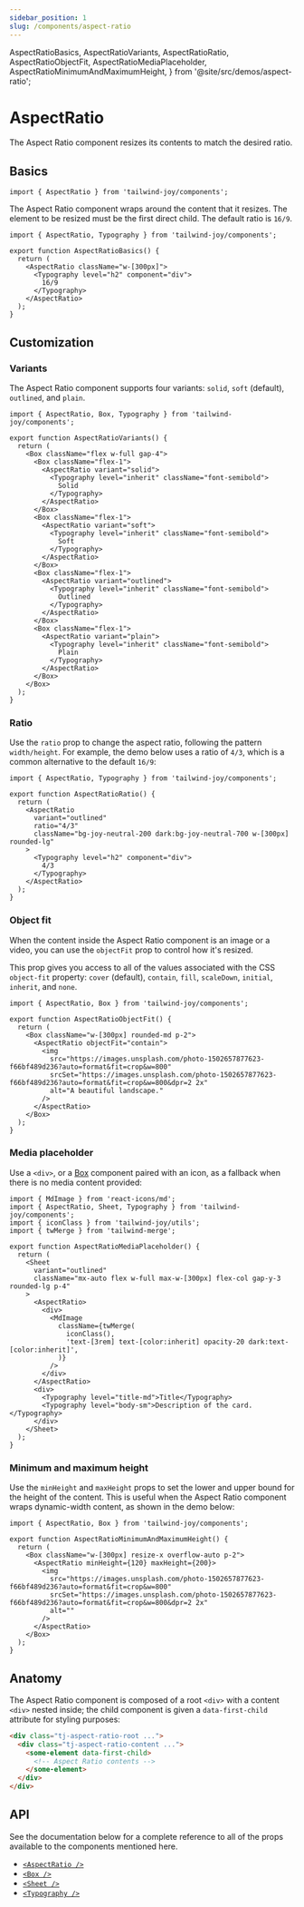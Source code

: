 ```yaml
---
sidebar_position: 1
slug: /components/aspect-ratio
---
```


  AspectRatioBasics,
  AspectRatioVariants,
  AspectRatioRatio,
  AspectRatioObjectFit,
  AspectRatioMediaPlaceholder,
  AspectRatioMinimumAndMaximumHeight,
} from '@site/src/demos/aspect-ratio';

# AspectRatio

<AvailableFrom version="0.5.0" />

The Aspect Ratio component resizes its contents to match the desired ratio.

## Basics

```tsx
import { AspectRatio } from 'tailwind-joy/components';
```

The Aspect Ratio component wraps around the content that it resizes.
The element to be resized must be the first direct child.
The default ratio is `16/9`.

<AspectRatioBasics />

```tsx
import { AspectRatio, Typography } from 'tailwind-joy/components';

export function AspectRatioBasics() {
  return (
    <AspectRatio className="w-[300px]">
      <Typography level="h2" component="div">
        16/9
      </Typography>
    </AspectRatio>
  );
}
```

## Customization

### Variants

The Aspect Ratio component supports four variants: `solid`, `soft` (default), `outlined`, and `plain`.

<AspectRatioVariants />

```tsx
import { AspectRatio, Box, Typography } from 'tailwind-joy/components';

export function AspectRatioVariants() {
  return (
    <Box className="flex w-full gap-4">
      <Box className="flex-1">
        <AspectRatio variant="solid">
          <Typography level="inherit" className="font-semibold">
            Solid
          </Typography>
        </AspectRatio>
      </Box>
      <Box className="flex-1">
        <AspectRatio variant="soft">
          <Typography level="inherit" className="font-semibold">
            Soft
          </Typography>
        </AspectRatio>
      </Box>
      <Box className="flex-1">
        <AspectRatio variant="outlined">
          <Typography level="inherit" className="font-semibold">
            Outlined
          </Typography>
        </AspectRatio>
      </Box>
      <Box className="flex-1">
        <AspectRatio variant="plain">
          <Typography level="inherit" className="font-semibold">
            Plain
          </Typography>
        </AspectRatio>
      </Box>
    </Box>
  );
}
```

### Ratio

Use the `ratio` prop to change the aspect ratio, following the pattern `width/height`.
For example, the demo below uses a ratio of `4/3`, which is a common alternative to the default `16/9`:

<AspectRatioRatio />

```tsx
import { AspectRatio, Typography } from 'tailwind-joy/components';

export function AspectRatioRatio() {
  return (
    <AspectRatio
      variant="outlined"
      ratio="4/3"
      className="bg-joy-neutral-200 dark:bg-joy-neutral-700 w-[300px] rounded-lg"
    >
      <Typography level="h2" component="div">
        4/3
      </Typography>
    </AspectRatio>
  );
}
```

### Object fit

When the content inside the Aspect Ratio component is an image or a video, you can use the `objectFit` prop to control how it's resized.

This prop gives you access to all of the values associated with the CSS `object-fit` property: `cover` (default), `contain`, `fill`, `scaleDown`, `initial`, `inherit`, and `none`.

<AspectRatioObjectFit />

```tsx
import { AspectRatio, Box } from 'tailwind-joy/components';

export function AspectRatioObjectFit() {
  return (
    <Box className="w-[300px] rounded-md p-2">
      <AspectRatio objectFit="contain">
        <img
          src="https://images.unsplash.com/photo-1502657877623-f66bf489d236?auto=format&fit=crop&w=800"
          srcSet="https://images.unsplash.com/photo-1502657877623-f66bf489d236?auto=format&fit=crop&w=800&dpr=2 2x"
          alt="A beautiful landscape."
        />
      </AspectRatio>
    </Box>
  );
}
```

### Media placeholder

Use a `<div>`, or a [Box](./box) component paired with an icon, as a fallback when there is no media content provided:

<AspectRatioMediaPlaceholder />

```tsx
import { MdImage } from 'react-icons/md';
import { AspectRatio, Sheet, Typography } from 'tailwind-joy/components';
import { iconClass } from 'tailwind-joy/utils';
import { twMerge } from 'tailwind-merge';

export function AspectRatioMediaPlaceholder() {
  return (
    <Sheet
      variant="outlined"
      className="mx-auto flex w-full max-w-[300px] flex-col gap-y-3 rounded-lg p-4"
    >
      <AspectRatio>
        <div>
          <MdImage
            className={twMerge(
              iconClass(),
              'text-[3rem] text-[color:inherit] opacity-20 dark:text-[color:inherit]',
            )}
          />
        </div>
      </AspectRatio>
      <div>
        <Typography level="title-md">Title</Typography>
        <Typography level="body-sm">Description of the card.</Typography>
      </div>
    </Sheet>
  );
}
```

### Minimum and maximum height

Use the `minHeight` and `maxHeight` props to set the lower and upper bound for the height of the content.
This is useful when the Aspect Ratio component wraps dynamic-width content, as shown in the demo below:

<AspectRatioMinimumAndMaximumHeight />

```tsx
import { AspectRatio, Box } from 'tailwind-joy/components';

export function AspectRatioMinimumAndMaximumHeight() {
  return (
    <Box className="w-[300px] resize-x overflow-auto p-2">
      <AspectRatio minHeight={120} maxHeight={200}>
        <img
          src="https://images.unsplash.com/photo-1502657877623-f66bf489d236?auto=format&fit=crop&w=800"
          srcSet="https://images.unsplash.com/photo-1502657877623-f66bf489d236?auto=format&fit=crop&w=800&dpr=2 2x"
          alt=""
        />
      </AspectRatio>
    </Box>
  );
}
```

## Anatomy

The Aspect Ratio component is composed of a root `<div>` with a content `<div>` nested inside; the child component is given a `data-first-child` attribute for styling purposes:

```html
<div class="tj-aspect-ratio-root ...">
  <div class="tj-aspect-ratio-content ...">
    <some-element data-first-child>
      <!-- Aspect Ratio contents -->
    </some-element>
  </div>
</div>
```

## API

See the documentation below for a complete reference to all of the props available to the components mentioned here.

- [`<AspectRatio />`](../apis/aspect-ratio)
- [`<Box />`](../apis/box)
- [`<Sheet />`](../apis/sheet)
- [`<Typography />`](../apis/typography)
